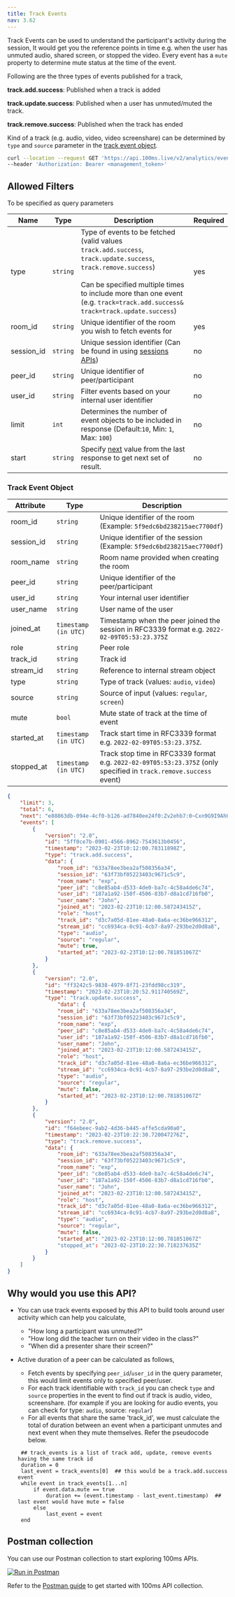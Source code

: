 ```yaml
---
title: Track Events
nav: 3.62
---
```


Track Events can be used to understand the participant's activity during the session, It would get you the reference points in time
e.g. when the user has unmuted audio, shared screen, or stopped the video. Every event has a `mute` property to determine mute status at the time of the event.

Following are the three types of events published for a track,

**track.add.success**: Published when a track is added

**track.update.success**: Published when a user has unmuted/muted the track.

**track.remove.success**: Published when the track has ended

Kind of a track (e.g. audio, video, video screenshare) can be determined by `type` and `source` parameter in the [track event object](/server-side/v2/api-reference/analytics/track-events#track-event-object).

<GetRequest title="https://api.100ms.live/v2/analytics/events" />
<Request id="req-0">

```bash
curl --location --request GET 'https://api.100ms.live/v2/analytics/events' \
--header 'Authorization: Bearer <management_token>'
```

</Request>

## Allowed Filters
To be specified as query parameters

| Name       | Type     | Description                                                                                                                                                                                                                                             | Required |
| ---------- | -------- | ------------------------------------------------------------------------------------------------------------------------------------------------------------------------------------------------------------------------------------------------------- | -------- |
| type       | `string` | Type of events to be fetched (valid values `track.add.success`, `track.update.success`, `track.remove.success`) <br /><br /> Can be specified multiple times to include more than one event (e.g. `track=track.add.success&` `track=track.update.success`) | yes      |
| room_id    | `string` | Unique identifier of the room you wish to fetch events for                                                                                                                                                                                              | yes      |
| session_id | `string` | Unique session identifier (Can be found in using [sessions APIs](/server-side/v2/api-reference/Sessions/object))                                                                                                                                        | no       |
| peer_id    | `string` | Unique identifier of peer/participant                                                                                                                                                                                                                   | no       |
| user_id    | `string` | Filter events based on your internal user identifier                                                                                                                                                                                                    | no       |
| limit      | `int`    | Determines the number of event objects to be included in response (Default:`10`, Min: `1`, Max: `100`)                                                                                                                                                  | no       |
| start      | `string` | Specify [next](/server-side/v2/api-reference/analytics/overview#response-object) value from the last response to get next set of result.                                                                                                                | no       |


### Track Event Object

| Attribute  | Type                 | Description                                                                                                        |
| ---------- | -------------------- | ------------------------------------------------------------------------------------------------------------------ |
| room_id    | `string`             | Unique identifier of the room  (Example: `5f9edc6bd238215aec7700df`)                                               |
| session_id | `string`             | Unique identifier of the session (Example: `5f9edc6bd238215aec7700df`)                                             |
| room_name  | `string`             | Room name provided when creating the room                                                                          |
| peer_id    | `string`             | Unique identifier of the peer/participant                                                                          |
| user_id    | `string`             | Your internal user identifier                                                                                      |
| user_name  | `string`             | User name of the user                                                                                              |
| joined_at  | `timestamp (in UTC)` | Timestamp when the peer joined the session in RFC3339 format e.g. `2022-02-09T05:53:23.375Z`                       |
| role       | `string`             | Peer role                                                                                                          |
| track_id   | `string`             | Track id                                                                                                           |
| stream_id  | `string`             | Reference to internal stream object                                                                                |
| type       | `string`             | Type of track (values: `audio`, `video`)                                                                           |
| source     | `string`             | Source of input (values: `regular`, `screen`)                                                                      |
| mute       | `bool`               | Mute state of track at the time of event                                                                           |
| started_at | `timestamp (in UTC)` | Track start time in RFC3339 format e.g. `2022-02-09T05:53:23.375Z`.                                                |
| stopped_at | `timestamp (in UTC)` | Track stop time in RFC3339 format e.g. `2022-02-09T05:53:23.375Z` (only specified in `track.remove.success` event) |

<ResponseBox id="res-0" status="200 OK">

```json
{
    "limit": 3,
    "total": 6,
    "next": "e88863db-094e-4cf0-b126-ad7840ee24f0:Zv2ehb7:0~Cxn9G9I9AhU-Jl6RiYr-_XEmSYnnk-QLC3Kw4oF1ddvLTE-V4sAEdj8Fi2mx2R93iC1Mu5agwUCY7-LJhH6Ch2yWpp35E3zS7C998Vt3R-s=",
    "events": [
        {
            "version": "2.0",
            "id": "5ff0ce7b-0901-4566-8962-7543613b0456",
            "timestamp": "2023-02-23T10:12:00.78311898Z",
            "type": "track.add.success",
            "data": {
                "room_id": "633a78ee3bea2af508356a34",
                "session_id": "63f73bf05223403c9671c5c9",
                "room_name": "exp",
                "peer_id": "c8e85ab4-d533-4de0-ba7c-4c58a4de6c74",
                "user_id": "187a1a92-150f-4506-83b7-d8a1cd716fb0",
                "user_name": "John",
                "joined_at": "2023-02-23T10:12:00.587243415Z",
                "role": "host",
                "track_id": "d3c7a05d-81ee-48a0-8a6a-ec36be966312",
                "stream_id": "cc6934ca-0c91-4cb7-8a97-293be2d0d8a8",
                "type": "audio",
                "source": "regular",
                "mute": true,
                "started_at": "2023-02-23T10:12:00.781851067Z"
            }
        },
        {
            "version": "2.0",
            "id": "ff3242c5-9838-4979-8f71-23fdd98cc319",
            "timestamp": "2023-02-23T10:20:52.911740569Z",
            "type": "track.update.success",
                "data": {
                "room_id": "633a78ee3bea2af508356a34",
                "session_id": "63f73bf05223403c9671c5c9",
                "room_name": "exp",
                "peer_id": "c8e85ab4-d533-4de0-ba7c-4c58a4de6c74",
                "user_id": "187a1a92-150f-4506-83b7-d8a1cd716fb0",
                "user_name": "John",
                "joined_at": "2023-02-23T10:12:00.587243415Z",
                "role": "host",
                "track_id": "d3c7a05d-81ee-48a0-8a6a-ec36be966312",
                "stream_id": "cc6934ca-0c91-4cb7-8a97-293be2d0d8a8",
                "type": "audio",
                "source": "regular",
                "mute": false,
                "started_at": "2023-02-23T10:12:00.781851067Z"
            }
        },
        {
            "version": "2.0",
            "id": "f64ebeec-9ab2-4d36-b445-affe5cda90a0",
            "timestamp": "2023-02-23T10:22:30.720047276Z",
            "type": "track.remove.success",
            "data": {
                "room_id": "633a78ee3bea2af508356a34",
                "session_id": "63f73bf05223403c9671c5c9",
                "room_name": "exp",
                "peer_id": "c8e85ab4-d533-4de0-ba7c-4c58a4de6c74",
                "user_id": "187a1a92-150f-4506-83b7-d8a1cd716fb0",
                "user_name": "John",
                "joined_at": "2023-02-23T10:12:00.587243415Z",
                "role": "host",
                "track_id": "d3c7a05d-81ee-48a0-8a6a-ec36be966312",
                "stream_id": "cc6934ca-0c91-4cb7-8a97-293be2d0d8a8",
                "type": "audio",
                "source": "regular",
                "mute": false,
                "started_at": "2023-02-23T10:12:00.781851067Z"
                "stopped_at": "2023-02-23T10:22:30.718237635Z"
            }
        }
    ]
}
```
</ResponseBox>

## Why would you use this API?

- You can use track events exposed by this API to build tools around user activity which can help you calculate,
    - "How long a participant was unmuted?"
    - "How long did the teacher turn on their video in the class?"
    - "When did a presenter share their screen?"

-  Active duration of a peer can be calculated as follows,
    - Fetch events by specifying `peer_id`/`user_id` in the query parameter, this would limit events only to specified peer/user.
    - For each track identifiable with `track_id` you can check `type` and `source` properties in the event to find out if track is audio, video, screenshare.
        (for example if you are looking for audio events, you can check for type: `audio`, source: `regular`)
    - For all events that share the same 'track_id', we must calculate the total of duration between an event when a participant unmutes
        and next event when they mute themselves. Refer the pseudocode below.

    ```
     ## track_events is a list of track add, update, remove events having the same track id
     duration = 0
     last_event = track_events[0]  ## this would be a track.add.success event
     while event in track_events[1...n]
         if event.data.mute == true
             duration += (event.timestamp - last_event.timestamp)  ## last event would have mute = false
         else
             last_event = event
     end
    ```

## Postman collection

You can use our Postman collection to start exploring 100ms APIs.

[![Run in Postman](https://run.pstmn.io/button.svg)](https://god.gw.postman.com/run-collection/22726679-47dcd974-29d5-4965-a35b-bf9b74a8b25a?action=collection%2Ffork&collection-url=entityId%3D22726679-47dcd974-29d5-4965-a35b-bf9b74a8b25a%26entityType%3Dcollection%26workspaceId%3Dd9145dd6-337b-4761-81d6-21a30b4147a2)

Refer to the [Postman guide](/server-side/v2/introduction/postman-guide) to get started with 100ms API collection.
